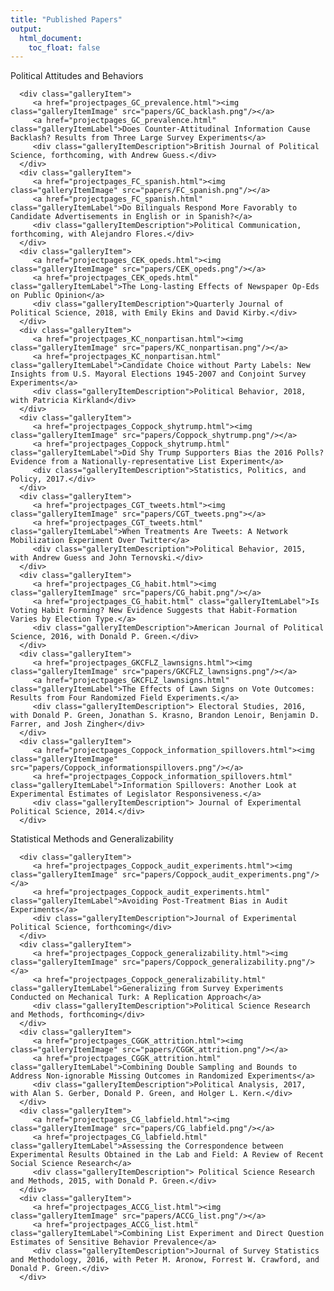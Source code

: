 ```yaml
---
title: "Published Papers"
output:
  html_document:
    toc_float: false
---
```


<!--html_preserve-->
<div class="band full">
<div class="bandContent gallerySection">
   <div class="gallerySectionTitle"> Political Attitudes and Behaviors</div>
   <div class="galleryItems">
      <div class="galleryItem">
         <a href="projectpages_GC_prevalence.html"><img class="galleryItemImage" src="papers/GC_backlash.png"/></a>
         <a href="projectpages_GC_prevalence.html" class="galleryItemLabel">Does Counter-Attitudinal Information Cause Backlash? Results from Three Large Survey Experiments</a>
         <div class="galleryItemDescription">British Journal of Political Science, forthcoming, with Andrew Guess.</div>
      </div>
      <div class="galleryItem">
         <a href="projectpages_FC_spanish.html"><img class="galleryItemImage" src="papers/FC_spanish.png"/></a>
         <a href="projectpages_FC_spanish.html" class="galleryItemLabel">Do Bilinguals Respond More Favorably to Candidate Advertisements in English or in Spanish?</a>
         <div class="galleryItemDescription">Political Communication, forthcoming, with Alejandro Flores.</div>
      </div>
      <div class="galleryItem">
         <a href="projectpages_CEK_opeds.html"><img class="galleryItemImage" src="papers/CEK_opeds.png"/></a>
         <a href="projectpages_CEK_opeds.html" class="galleryItemLabel">The Long-lasting Effects of Newspaper Op-Eds on Public Opinion</a>
         <div class="galleryItemDescription">Quarterly Journal of Political Science, 2018, with Emily Ekins and David Kirby.</div>
      </div>
      <div class="galleryItem">
         <a href="projectpages_KC_nonpartisan.html"><img class="galleryItemImage" src="papers/KC_nonpartisan.png"/></a>
         <a href="projectpages_KC_nonpartisan.html" class="galleryItemLabel">Candidate Choice without Party Labels: New Insights from U.S. Mayoral Elections 1945-2007 and Conjoint Survey Experiments</a>
         <div class="galleryItemDescription">Political Behavior, 2018, with Patricia Kirkland</div>
      </div>
      <div class="galleryItem">
         <a href="projectpages_Coppock_shytrump.html"><img class="galleryItemImage" src="papers/Coppock_shytrump.png"/></a>
         <a href="projectpages_Coppock_shytrump.html" class="galleryItemLabel">Did Shy Trump Supporters Bias the 2016 Polls? Evidence from a Nationally-representative List Experiment</a>
         <div class="galleryItemDescription">Statistics, Politics, and Policy, 2017.</div>
      </div>
      <div class="galleryItem">
         <a href="projectpages_CGT_tweets.html"><img class="galleryItemImage" src="papers/CGT_tweets.png"></a>
         <a href="projectpages_CGT_tweets.html" class="galleryItemLabel">When Treatments Are Tweets: A Network Mobilization Experiment Over Twitter</a>
         <div class="galleryItemDescription">Political Behavior, 2015, with Andrew Guess and John Ternovski.</div>
      </div>
      <div class="galleryItem">
         <a href="projectpages_CG_habit.html"><img class="galleryItemImage" src="papers/CG_habit.png"/></a>
         <a href="projectpages_CG_habit.html" class="galleryItemLabel">Is Voting Habit Forming? New Evidence Suggests that Habit-Formation Varies by Election Type.</a>
         <div class="galleryItemDescription">American Journal of Political Science, 2016, with Donald P. Green.</div>
      </div>
      <div class="galleryItem">
         <a href="projectpages_GKCFLZ_lawnsigns.html"><img class="galleryItemImage" src="papers/GKCFLZ_lawnsigns.png"/></a>
         <a href="projectpages_GKCFLZ_lawnsigns.html" class="galleryItemLabel">The Effects of Lawn Signs on Vote Outcomes: Results from Four Randomized Field Experiments.</a>
         <div class="galleryItemDescription"> Electoral Studies, 2016, with Donald P. Green, Jonathan S. Krasno, Brandon Lenoir, Benjamin D. Farrer, and Josh Zingher</div>
      </div>
      <div class="galleryItem">
         <a href="projectpages_Coppock_information_spillovers.html"><img class="galleryItemImage" src="papers/Coppock_informationspillovers.png"/></a>
         <a href="projectpages_Coppock_information_spillovers.html" class="galleryItemLabel">Information Spillovers: Another Look at Experimental Estimates of Legislator Responsiveness.</a>
         <div class="galleryItemDescription"> Journal of Experimental Political Science, 2014.</div>
      </div>
   </div>
</div>
<div class="bandContent gallerySection">
   <div class="gallerySectionTitle"> Statistical Methods and Generalizability</div>
   <div class="galleryItems">
      <div class="galleryItem">
         <a href="projectpages_Coppock_audit_experiments.html"><img class="galleryItemImage" src="papers/Coppock_audit_experiments.png"/></a>
         <a href="projectpages_Coppock_audit_experiments.html" class="galleryItemLabel">Avoiding Post-Treatment Bias in Audit Experiments</a>
         <div class="galleryItemDescription">Journal of Experimental Political Science, forthcoming</div>
      </div>
      <div class="galleryItem">
         <a href="projectpages_Coppock_generalizability.html"><img class="galleryItemImage" src="papers/Coppock_generalizability.png"/></a>
         <a href="projectpages_Coppock_generalizability.html" class="galleryItemLabel">Generalizing from Survey Experiments Conducted on Mechanical Turk: A Replication Approach</a>
         <div class="galleryItemDescription">Political Science Research and Methods, forthcoming</div>
      </div>
      <div class="galleryItem">
         <a href="projectpages_CGGK_attrition.html"><img class="galleryItemImage" src="papers/CGGK_attrition.png"/></a>
         <a href="projectpages_CGGK_attrition.html" class="galleryItemLabel">Combining Double Sampling and Bounds to Address Non-ignorable Missing Outcomes in Randomized Experiments</a>
         <div class="galleryItemDescription">Political Analysis, 2017, with Alan S. Gerber, Donald P. Green, and Holger L. Kern.</div>
      </div>
      <div class="galleryItem">
         <a href="projectpages_CG_labfield.html"><img class="galleryItemImage" src="papers/CG_labfield.png"/></a>
         <a href="projectpages_CG_labfield.html" class="galleryItemLabel">Assessing the Correspondence between Experimental Results Obtained in the Lab and Field: A Review of Recent Social Science Research</a>
         <div class="galleryItemDescription"> Political Science Research and Methods, 2015, with Donald P. Green.</div>
      </div>
      <div class="galleryItem">
         <a href="projectpages_ACCG_list.html"><img class="galleryItemImage" src="papers/ACCG_list.png"/></a>
         <a href="projectpages_ACCG_list.html" class="galleryItemLabel">Combining List Experiment and Direct Question Estimates of Sensitive Behavior Prevalence</a>
         <div class="galleryItemDescription">Journal of Survey Statistics and Methodology, 2016, with Peter M. Aronow, Forrest W. Crawford, and Donald P. Green.</div>
      </div>
   </div>
</div>
<!--/html_preserve-->
